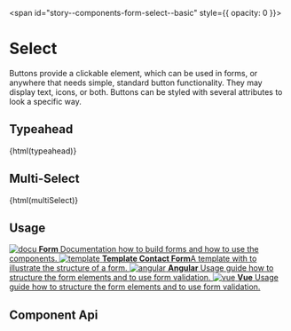 
<span id="story--components-form-select--basic" style={{ opacity: 0 }}></span>

# Select

Buttons provide a clickable element, which can be used in forms, or anywhere that needs simple, standard button functionality. They may display text, icons, or both. Buttons can be styled with several attributes to look a specific way.

<Canvas className="has-visible-overflow" withSource="none">
  <Story id="components-form-select--basic" />
</Canvas>

## Typeahead

<Canvas className="has-visible-overflow" mdxSource={typeahead}>
  <bal-doc-app>{html(typeahead)}</bal-doc-app>
</Canvas>

## Multi-Select

<Canvas className="has-visible-overflow" mdxSource={multiSelect}>
  <bal-doc-app>{html(multiSelect)}</bal-doc-app>
</Canvas>

## Usage


<div className="link-list">
  <a className="link-item" href="?path=/docs/design-form--page">
    <img src={IconDocument} alt="docu" />
    <span>
      <strong>Form</strong>
      Documentation how to build forms and how to use the components.
    </span>
  </a>
  <a className="link-item" href="?path=/story/design-common-templates--contact-form">
    <img src={IconAccount} alt="template" />
    <span>
      <strong>Template Contact Form</strong>A template with to illustrate the structure of a form.
    </span>
  </a>
  <a className="link-item" href="?path=/docs/getting-started-angular-usage-of-form-validation--page">
    <img src={AngularLogo} alt="angular" />
    <span>
      <strong>Angular</strong>
      Usage guide how to structure the form elements and to use form validation.
    </span>
  </a>
  <a className="link-item" href="?path=/docs/getting-started-vue-usage-of-form-validation--page">
    <img src={VueLogo} alt="vue" />
    <span>
      <strong>Vue</strong>
      Usage guide how to structure the form elements and to use form validation.
    </span>
  </a>
</div>

## Component Api

<Description markdown={readme} />
<Description markdown={selectOption} />

<br />


<Description markdown={testing} />

<bal-doc-github link="/components/form/bal-select/stories/bal-select.docs.mdx"></bal-doc-github>
